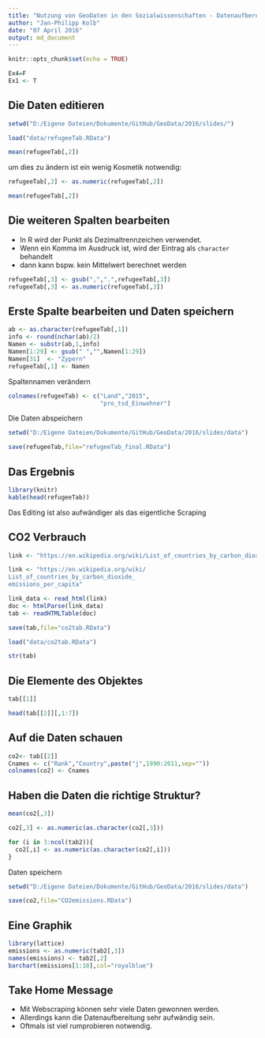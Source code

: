 ```yaml
---
title: "Nutzung von GeoDaten in den Sozialwissenschaften - Datenaufbereitung"
author: "Jan-Philipp Kolb"
date: "07 April 2016"
output: md_document
---
```


```r
knitr::opts_chunk$set(echo = TRUE)
```

```r
Ex4=F
Ex1 <- T
```


## Die Daten editieren

```r
setwd("D:/Eigene Dateien/Dokumente/GitHub/GeoData/2016/slides/")
```


```r
load("data/refugeeTab.RData")
```


```r
mean(refugeeTab[,2])
```

um dies zu ändern ist ein wenig Kosmetik notwendig:

```r
refugeeTab[,2] <- as.numeric(refugeeTab[,2])
```


```r
mean(refugeeTab[,2])
```


## Die weiteren Spalten bearbeiten

- In R wird der Punkt als Dezimaltrennzeichen verwendet. 
- Wenn ein Komma im Ausdruck ist, wird der Eintrag als `character` behandelt
- dann kann bspw. kein Mittelwert berechnet werden

```r
refugeeTab[,3] <- gsub(",",".",refugeeTab[,3])
refugeeTab[,3] <- as.numeric(refugeeTab[,3])
```

## Erste Spalte bearbeiten und Daten speichern

```r
ab <- as.character(refugeeTab[,1])
info <- round(nchar(ab)/2)
Namen <- substr(ab,1,info)
Namen[1:29] <- gsub(" ","",Namen[1:29])
Namen[31]  <- "Zypern"
refugeeTab[,1] <- Namen
```

Spaltennamen verändern

```r
colnames(refugeeTab) <- c("Land","2015",
                          "pro_tsd_Einwohner")

```

Die Daten abspeichern

```r
setwd("D:/Eigene Dateien/Dokumente/GitHub/GeoData/2016/slides/data")
```

```r
save(refugeeTab,file="refugeeTab_final.RData")
```


## Das Ergebnis

```r
library(knitr)
kable(head(refugeeTab))
```

Das Editing ist also aufwändiger als das eigentliche Scraping


## CO2 Verbrauch

```r
link <- "https://en.wikipedia.org/wiki/List_of_countries_by_carbon_dioxide_emissions_per_capita"
```


```r
link <- "https://en.wikipedia.org/wiki/
List_of_countries_by_carbon_dioxide_
emissions_per_capita"
```


```r
link_data <- read_html(link)
doc <- htmlParse(link_data)
tab <- readHTMLTable(doc)
```

```r
save(tab,file="co2tab.RData")
```

```r
load("data/co2tab.RData")
```

```r
str(tab)
```

## Die Elemente des Objektes

```r
tab[[1]]
```

```r
head(tab[[2]][,1:7])
```


## Auf die Daten schauen

```r
co2<- tab[[2]]
Cnames <- c("Rank","Country",paste("j",1990:2011,sep=""))
colnames(co2) <- Cnames 
```

## Haben die Daten die richtige Struktur?

```r
mean(co2[,3])
```

```r
co2[,3] <- as.numeric(as.character(co2[,3]))
```

```r
for (i in 3:ncol(tab2)){
  co2[,i] <- as.numeric(as.character(co2[,i]))
}
```

Daten speichern

```r
setwd("D:/Eigene Dateien/Dokumente/GitHub/GeoData/2016/slides/data")
```

```r
save(co2,file="CO2emissions.RData")
```

## Eine Graphik

```r
library(lattice)
emissions <- as.numeric(tab2[,3])
names(emissions) <- tab2[,2]
barchart(emissions[1:10],col="royalblue")
```


## Take Home Message

- Mit Webscraping können sehr viele Daten gewonnen werden.
- Allerdings kann die Datenaufbereitung sehr aufwändig sein. 
- Oftmals ist viel rumprobieren notwendig.